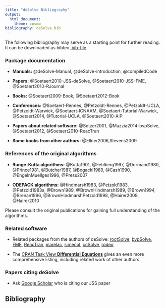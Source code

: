 ---
title: "deSolve Bibliography"
output: 
  html_document:
    theme: cosmo
bibliography: deSolve.bib
---

<head><base target="_top" /></head>

The following bibliography may serve as a starting point for further reading. 
It can be downloaded as bibtex [.bib-file](deSolve.bib).

### Package documentation

* **Manuals:** @deSolve-Manual, @deSolve-introduction, @compiledCode

* **Papers:** @Soetaert2010-JSS-deSolve, @Soetaert2010-JSS-FME, @Soetaert2010-RJournal

* **Books:** @Soetaert2009-Book, @Soetaert2012-Book

* **Conferences:** @Soetaert-Rennes, @Petzoldt-Rennes, @Petzoldt-UCLA, @Petzoldt-Warwick,
@Soetaert-ICNAAM, @Soetaert-Tutorial-Warwick, @Soetaert2014, @Tutorial-UCLA, @Soetaert2010-AIP

* **Papers about related software:** @Setzer2001, @Mazzia2014-bvpSolve, @Soetaert2012, @Soetaert2010-ReacTran

* **Some books from other authors:** @Ellner2006,Stevens2009


### References of the original algorithms

* **Runge-Kutta algorithms:** @Kutta1901, @Fehlberg1967, @Dormand1980, 
@Prince1981, @Butcher1987, @Bogacki1989, @Cash1990, @EngelnMuellges1996, @Press2007


* **ODEPACK algorithms:** @Hindmarsh1983, @Petzold1983, @Petzold1983a, @Brown1989,
@BrownHindmarsh1989, @Brown1994, @Brenan1996, @BrownHindmarshPetzold1998, @Hairer2009, @Hairer2010

Please consult the original publications for gaining full
understanding of the algorithms.

### Related software

* Related packages from the authors of deSolve: 
[rootSolve](http://cran.r-project.org/package=rootSolve), 
[bvpSolve](http://cran.r-project.org/package=bvpSolve), 
[FME](http://fme.r-forge.r-project.org/), 
[ReacTran](http://cran.r-project.org/package=ReacTran), 
[marelac](http://cran.r-project.org/package=marelac), 
[simecol](http://simecol.r-forge.r-project.org), 
[ccSolve](https://github.com/karlines/ccSolve), 
[rodeo](https://github.com/dkneis/rodeo)

* The [CRAN Task View **Differential Equations**](https://cran.r-project.org/web/views/DifferentialEquations.html)
gives an even more comprehensive listing, including related work of other authors. 


### Papers citing deSolve

* Ask
  [Google Scholar](https://scholar.google.de/scholar?cites=7659476596233292461)
  who is citing our JSS paper


## Bibliography




